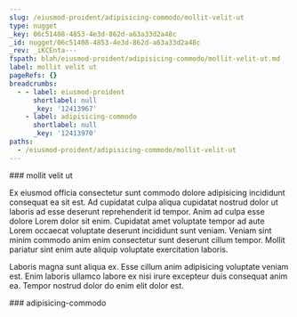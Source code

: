 ```yaml
---
slug: /eiusmod-proident/adipisicing-commodo/mollit-velit-ut
type: nugget
_key: 06c51408-4853-4e3d-862d-a63a33d2a48c
_id: nugget/06c51408-4853-4e3d-862d-a63a33d2a48c
_rev: _iKCEnta---
fspath: blah/eiusmod-proident/adipisicing-commodo/mollit-velit-ut.md
label: mollit velit ut
pageRefs: {}
breadcrumbs:
  - - label: eiusmod-proident
      shortlabel: null
      _key: '12413967'
    - label: adipisicing-commodo
      shortlabel: null
      _key: '12413970'
paths:
  - /eiusmod-proident/adipisicing-commodo/mollit-velit-ut
---
```


<NuggetArea>
<Nugget slug="/eiusmod-proident/adipisicing-commodo/mollit-velit-ut" type="nugget" _key="06c51408-4853-4e3d-862d-a63a33d2a48c" _id="nugget/06c51408-4853-4e3d-862d-a63a33d2a48c" _rev="_iKCEnta---" fspath="blah/eiusmod-proident/adipisicing-commodo/mollit-velit-ut.md" label="mollit velit ut" paths="/eiusmod-proident/adipisicing-commodo/mollit-velit-ut">
<NuggetBody>
### mollit velit ut

Ex eiusmod officia consectetur sunt commodo dolore adipisicing incididunt consequat ea sit est. Ad cupidatat culpa aliqua cupidatat nostrud dolor ut laboris ad esse deserunt reprehenderit id tempor. Anim ad culpa esse dolore Lorem dolor sit enim. Cupidatat amet voluptate tempor ad aute Lorem occaecat voluptate deserunt incididunt sunt veniam. Veniam sint minim commodo anim enim consectetur sunt deserunt cillum tempor. Mollit pariatur sint enim aute aliquip voluptate exercitation laboris.

Laboris magna sunt aliqua ex. Esse cillum anim adipisicing voluptate veniam est. Enim laboris ullamco labore ex nisi irure excepteur duis consequat anim ea. Tempor nostrud dolor do enim elit dolor est.

</NuggetBody>
<Breadcrumbs>
<Crumbs>
<Crumb _key="12413967" label="eiusmod-proident" /><Crumb _key="12413970" label="adipisicing-commodo" />
</Crumbs>
</Breadcrumbs>
</Nugget>

<NuggetsInbound>
</NuggetsInbound>
<NuggetsOutbound>
</NuggetsOutbound>
</NuggetArea>
<PassagesInbound>
<Passage direction="inbound" type="passage" _key="12413970" _id="passage/12413970" _rev="_iKCEns2---" label="adipisicing-commodo" passage="adipisicing-commodo" fspath="blah/eiusmod-proident/adipisicing-commodo" paths="/eiusmod-proident/adipisicing-commodo" slug="/eiusmod-proident/adipisicing-commodo">
<NuggetBody>
### adipisicing-commodo

</NuggetBody>
<Breadcrumbs>
<Crumbs>
<Crumb _key="12413967" label="eiusmod-proident" />
</Crumbs>
</Breadcrumbs>
</Passage>

</PassagesInbound>
<PassagesOutbound>
</PassagesOutbound>
